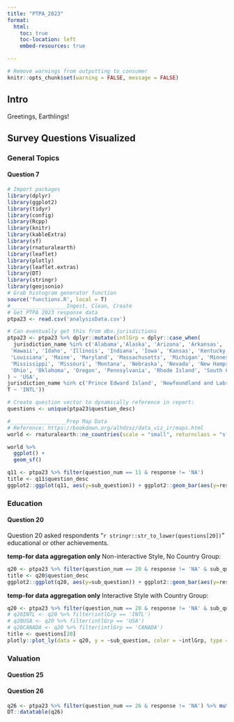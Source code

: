 ```yaml
---
title: "PTPA_2023"
format: 
  html:
    toc: true
    toc-location: left
    embed-resources: true

---
```


```r
# Remove warnings from outputting to consumer
knitr::opts_chunk$set(warning = FALSE, message = FALSE) 
```

## Intro

Greetings, Earthlings!

## Survey Questions Visualized
### General Topics

#### Question 7

```r
# Import packages
library(dplyr)
library(ggplot2)
library(tidyr)
library(config)
library(Rcpp)
library(knitr)
library(kableExtra)
library(sf)
library(rnaturalearth)
library(leaflet)
library(plotly)
library(leaflet.extras)
library(DT)
library(stringr)
library(geojsonio)
# Grab histogram generator function
source('functions.R', local = T) 
#__________________Ingest, Clean, Create
# Get PTPA 2023 response data
ptpa23 <- read.csv('analysisData.csv')

# Can eventually get this from dbo.jurisdictions
ptpa23 <- ptpa23 %>% dplyr::mutate(intlGrp = dplyr::case_when(
  jurisdiction_name %in% c('Alabama','Alaska', 'Arizona', 'Arkansas', 'California', 'Colorado', 'Connecticut', 'Delaware', 'Florida', 'Georgia',
 'Hawaii', 'Idaho', 'Illinois', 'Indiana', 'Iowa', 'Kansas', 'Kentucky',
 'Louisiana', 'Maine', 'Maryland', 'Massachusetts', 'Michigan', 'Minnesota',
 'Mississippi', 'Missouri', 'Montana', 'Nebraska', 'Nevada', 'New Hampshire', 'New Jersey', 'New Mexico', 'New York', 'North Carolina', 'North Dakota',
 'Ohio', 'Oklahoma', 'Oregon', 'Pennsylvania', 'Rhode Island', 'South Carolina', 'South Dakota', 'Tennessee', 'Texas', 'Utah', 'Vermont', 'Virginia', 'Washington', 'West Virginia', 'Wisconsin', 'Wyoming'
) ~ 'USA',
jurisdiction_name %in% c('Prince Edward Island', 'Newfoundland and Labrador','Quebec','Yukon','Alberta','British Columbia', 'Manitoba', 'New Brunswick','Northwest Territories', 'Ontario', 'Saskatchewan') ~ 'CANADA',
T ~ 'INTL'))

# Create question vector to dynamically reference in report:
questions <- unique(ptpa23$question_desc)

#__________________Prep Map Data
# Reference: https://bookdown.org/alhdzsz/data_viz_ir/maps.html
world <- rnaturalearth::ne_countries(scale = "small", returnclass = "sf")
```

```r
world %>%
  ggplot() + 
  geom_sf() 

```


```r
q11 <- ptpa23 %>% filter(question_num == 11 & response != 'NA')
title <- q11$question_desc
ggplot2::ggplot(q11, aes(y=sub_question)) + ggplot2::geom_bar(aes(y=response)) + theme_minimal() + labs(title = title, y = '') 
```

### Education

#### Question 20
Question 20 asked respondents "`r stringr::str_to_lower(questions[20])`" educational or other achievements.

**temp-for data aggregation only** Non-interactive Style, No Country Group:

```r
q20 <- ptpa23 %>% filter(question_num == 20 & response != 'NA' & sub_question_id != 5)
title <- q20$question_desc
ggplot2::ggplot(q20, aes(y=sub_question)) + ggplot2::geom_bar(aes(y=response)) + theme_minimal() + labs(title = title, y = '') 
```

**temp-for data aggregation only** Interactive Style with Country Group:

```r
q20 <- ptpa23 %>% filter(question_num == 20 & response != 'NA' & sub_question_id != 5)
# q20INTL <- q20 %>% filter(intlGrp == 'INTL')
# q20USA <- q20 %>% filter(intlGrp == 'USA')
# q20CANADA <- q20 %>% filter(intlGrp == 'CANADA')
title <- questions[20]
plotly::plot_ly(data = q20, y = ~sub_question, color = ~intlGrp, type = 'histogram') %>% plotly::layout(title = title, plot_bgcolor = '#e5ecf6', yaxis = list(title = "achievements"))
```


### Valuation

#### Question 25

#### Question 26

```r
q26 <- ptpa23 %>% filter(question_num == 26 & response != 'NA') %>% mutate(cleanResponse = as.numeric(response)) %>% group_by(intlGrp, sub_question, cleanResponse) %>% summarize(n = n()) %>% data.frame() %>% filter(!is.na(cleanResponse))
DT::datatable(q26)
```
